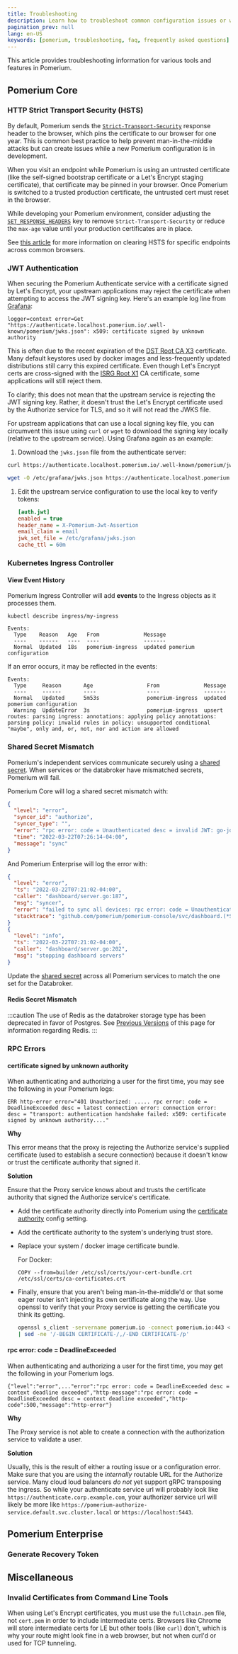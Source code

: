 ```yaml
---
title: Troubleshooting
description: Learn how to troubleshoot common configuration issues or work around any outstanding bugs.
pagination_prev: null
lang: en-US
keywords: [pomerium, troubleshooting, faq, frequently asked questions]
---
```



This article provides troubleshooting information for various tools and features in Pomerium.

## Pomerium Core

### HTTP Strict Transport Security (HSTS)

By default, Pomerium sends the [`Strict-Transport-Security`](https://en.wikipedia.org/wiki/HTTP_Strict_Transport_Security) response header to the browser, which pins the certificate to our browser for one year. This is common best practice to help prevent man-in-the-middle attacks but can create issues while a new Pomerium configuration is in development.

When you visit an endpoint while Pomerium is using an untrusted certificate (like the self-signed bootstrap certificate or a Let's Encrypt staging certificate), that certificate may be pinned in your browser. Once Pomerium is switched to a trusted production certificate, the untrusted cert must reset in the browser.

While developing your Pomerium environment, consider adjusting the [`SET_RESPONSE_HEADERS`](/docs/reference/set-response-headers) key to remove `Strict-Transport-Security` or reduce the `max-age` value until your production certificates are in place.

See [this article](https://www.ssl2buy.com/wiki/how-to-clear-hsts-settings-on-chrome-firefox-and-ie-browsers) for more information on clearing HSTS for specific endpoints across common browsers.

### JWT Authentication

When securing the Pomerium Authenticate service with a certificate signed by Let's Encrypt, your upstream applications may reject the certificate when attempting to access the JWT signing key. Here's an example log line from [Grafana](/docs/guides/grafana):

```log
logger=context error=Get "https://authenticate.localhost.pomerium.io/.well-known/pomerium/jwks.json": x509: certificate signed by unknown authority
```

This is often due to the recent expiration of the [DST Root CA X3](https://letsencrypt.org/docs/dst-root-ca-x3-expiration-september-2021/) certificate. Many default keystores used by docker images and less-frequently updated distributions still carry this expired certificate. Even though Let's Encrypt certs are cross-signed with the [ISRG Root X1](https://letsencrypt.org/certificates/) CA certificate, some applications will still reject them.

To clarify; this does not mean that the upstream service is rejecting the JWT signing key. Rather, it doesn't trust the Let's Encrypt certificate used by the Authorize service for TLS, and so it will not read the JWKS file.

For upstream applications that can use a local signing key file, you can circumvent this issue using `curl` or `wget` to download the signing key locally (relative to the upstream service). Using Grafana again as an example:

1. Download the `jwks.json` file from the authenticate server:

   <Tabs>
<TabItem value="curl" label="curl">

   ```bash
   curl https://authenticate.localhost.pomerium.io/.well-known/pomerium/jwks.json > /etc/grafana/jwks.json
   ```

   </TabItem>
<TabItem value="wget" label="wget">

   ```bash
   wget -O /etc/grafana/jwks.json https://authenticate.localhost.pomerium.io/.well-known/pomerium/jwks.json
   ```

   </TabItem>
</Tabs>

1. Edit the upstream service configuration to use the local key to verify tokens:

   ```ini
   [auth.jwt]
   enabled = true
   header_name = X-Pomerium-Jwt-Assertion
   email_claim = email
   jwk_set_file = /etc/grafana/jwks.json
   cache_ttl = 60m
   ```

### Kubernetes Ingress Controller

#### View Event History

Pomerium Ingress Controller will add **events** to the Ingress objects as it processes them.

```
kubectl describe ingress/my-ingress
```

```log
Events:
  Type    Reason   Age   From              Message
  ----    ------   ----  ----              -------
  Normal  Updated  18s   pomerium-ingress  updated pomerium configuration
```

If an error occurs, it may be reflected in the events:

```log
Events:
  Type     Reason       Age                 From              Message
  ----     ------       ----                ----              -------
  Normal   Updated      5m53s               pomerium-ingress  updated pomerium configuration
  Warning  UpdateError  3s                  pomerium-ingress  upsert routes: parsing ingress: annotations: applying policy annotations: parsing policy: invalid rules in policy: unsupported conditional "maybe", only and, or, not, nor and action are allowed
```

### Shared Secret Mismatch

Pomerium's independent services communicate securely using a [shared secret](/docs/reference/shared-secret). When services or the databroker have mismatched secrets, Pomerium will fail.

Pomerium Core will log a shared secret mismatch with:

```json
{
  "level": "error",
  "syncer_id": "authorize",
  "syncer_type": "",
  "error": "rpc error: code = Unauthenticated desc = invalid JWT: go-jose/go-jose: error in cryptographic primitive",
  "time": "2022-03-22T07:26:14-04:00",
  "message": "sync"
}
```

And Pomerium Enterprise will log the error with:

```json
{
  "level": "error",
  "ts": "2022-03-22T07:21:02-04:00",
  "caller": "dashboard/server.go:187",
  "msg": "syncer",
  "error": "failed to sync all devices: rpc error: code = Unauthenticated desc = invalid JWT: go-jose/go-jose: error in cryptographic primitive",
  "stacktrace": "github.com/pomerium/pomerium-console/svc/dashboard.(*Server).Run.func2\n\t/PATH/TO/POMERIUM/CONSOLE/SERVICE/svc/dashboard/server.go:187\ngolang.org/x/sync/errgroup.(*Group).Go.func1\n\t/Users/tgroth/workspace/go/pkg/mod/golang.org/x/sync@v0.0.0-20210220032951-036812b2e83c/errgroup/errgroup.go:57"
}
{
  "level": "info",
  "ts": "2022-03-22T07:21:02-04:00",
  "caller": "dashboard/server.go:202",
  "msg": "stopping dashboard servers"
}
```

Update the [shared secret](/docs/reference/shared-secret) across all Pomerium services to match the one set for the Databroker.

#### Redis Secret Mismatch

:::caution
The use of Redis as the databroker storage type has been deprecated in favor of Postgres. See [Previous Versions](https://v17.docs.pomerium.com/docs/troubleshooting#redis-secret-mismatch) of this page for information regarding Redis.
:::

### RPC Errors

#### certificate signed by unknown authority

When authenticating and authorizing a user for the first time, you may see the following in your Pomerium logs:

```log
ERR http-error error="401 Unauthorized: ..... rpc error: code = DeadlineExceeded desc = latest connection error: connection error: desc = "transport: authentication handshake failed: x509: certificate signed by unknown authority...."
```

**Why**

This error means that the proxy is rejecting the Authorize service's supplied certificate (used to establish a secure connection) because it doesn't know or trust the certificate authority that signed it.

**Solution**

Ensure that the Proxy service knows about and trusts the certificate authority that signed the Authorize service's certificate.

- Add the certificate authority directly into Pomerium using the [certificate authority](/docs/reference/certificate-authority) config setting.
- Add the certificate authority to the system's underlying trust store.
- Replace your system / docker image certificate bundle.

  For Docker:

  ```docker
  COPY --from=builder /etc/ssl/certs/your-cert-bundle.crt /etc/ssl/certs/ca-certificates.crt
  ```

- Finally, ensure that you aren't being man-in-the-middle'd or that some eager router isn't injecting its own certificate along the way. Use openssl to verify that your Proxy service is getting the certificate you think its getting.

  ```bash
  openssl s_client -servername pomerium.io -connect pomerium.io:443 </dev/null \
  | sed -ne '/-BEGIN CERTIFICATE-/,/-END CERTIFICATE-/p'
  ```

#### rpc error: code = DeadlineExceeded

When authenticating and authorizing a user for the first time, you may get the following in your Pomerium logs.

```log
{"level":"error",..."error":"rpc error: code = DeadlineExceeded desc = context deadline exceeded","http-message":"rpc error: code = DeadlineExceeded desc = context deadline exceeded","http-code":500,"message":"http-error"}
```

**Why**

The Proxy service is not able to create a connection with the authorization service to validate a user.

**Solution**

Usually, this is the result of either a routing issue or a configuration error. Make sure that you are using the _internally_ routable URL for the Authorize service. Many cloud loud balancers _do not_ yet support gRPC transposing the ingress. So while your authenticate service url will probably look like `https://authenticate.corp.example.com`, your authorizer service url will likely be more like `https://pomerium-authorize-service.default.svc.cluster.local` or `https://localhost:5443`.

## Pomerium Enterprise

### Generate Recovery Token

<GenerateRecoveryToken />

## Miscellaneous

### Invalid Certificates from Command Line Tools

When using Let's Encrypt certificates, you must use the `fullchain.pem` file, not `cert.pem` in order to include intermediate certs. Browsers like Chrome will store intermediate certs for LE but other tools (like `curl`) don't, which is why your route might look fine in a web browser, but not when curl'd or used for TCP tunneling.
